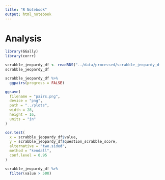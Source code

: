 ```yaml
---
title: "R Notebook"
output: html_notebook
---
```


# Analysis

```r
library(GGally)
library(corrr)
```

```r
scrabble_jeopardy_df <- readRDS("../data/processed/scrabble_jeopardy_df.rds")
scrabble_jeopardy_df
```

```r
scrabble_jeopardy_df %>%
  ggpairs(progress = FALSE)
```

```r
ggsave(
  filename = "pairs.png",
  device = "png",
  path = "../plots",
  width = 28,
  height = 16,
  units = "in"
)
```

```r
cor.test(
  x = scrabble_jeopardy_df$value, 
  y = scrabble_jeopardy_df$question_scrabble_score, 
  alternative = "two.sided", 
  method = "kendall", 
  conf.level = 0.95
)
```

```r
scrabble_jeopardy_df %>%
  filter(value > 500)
```
